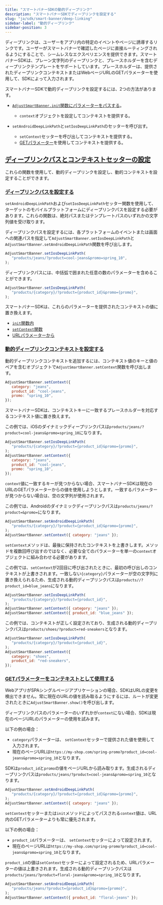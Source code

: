 ```yaml
---
title: "スマートバナーSDKの動的ディープリンク"
description: "スマートバナーSDKでディープリンクを設定する"
slug: "ja/sdk/smart-banner/deep-linking"
sidebar-label: "動的ディープリンク"
sidebar-position: 3
---
```


ディープリンクは、ユーザーをアプリ内の特定のイベントやページに誘導するリンクです。ユーザーがスマートバナーで確認したページに直接ルーティングされるようにすることで、シームレスなエクスペリエンスを提供できます。スマートバナーSDKは、プレーン文字列のディープリンクと、プレースホルダーを含むディープリンクテンプレートをサポートしています。プレースホルダーは、提供されたディープリンクコンテキストまたはWebページURLのGETパラメーターを使用して、SDKによって入力されます。

スマートバナーSDKで動的ディープリンクを設定するには、2つの方法があります。

-  [`AdjustSmartBanner.init`関数にパラメーターをパスする](/ja/sdk/smart-banner/init-options#configure-deep-links)。

   -  `context`オブジェクトを設定してコンテキストを提供する。

-  `setAndroidDeepLinkPath`と`setIosDeepLinkPath`のセッターを呼び出す。
   -  `setContext`セッターを呼び出してコンテキストを提供する。
   -  [GETパラメーター](#deeplink-context-urlparams)を使用してコンテキストを提供する。

## [ディープリンクパスとコンテキストセッターの設定](configure-your-deep-link-path-and-context-setters)

これらの関数を使用して、動的ディープリンクを設定し、動的コンテキストを設定することができます。

### [ディープリンクパスを設定する](set-your-deep-link-path)

`setAndroidDeepLinkPath`および`setIosDeepLinkPath`セッター関数を使用して、ターゲットのモバイルプラットフォームにディープリンクパスを設定する必要があります。これらの関数は、絶対パスまたはテンプレートパスのいずれかの文字列値を受け取ります。

ディープリンクパスを設定するには、各プラットフォームのイベントまたは画面への関連パスを指定して`AdjustSmartBanner.setIosDeepLinkPath`と`AdjustSmartBanner.setAndroidDeepLinkPath`関数を呼び出します。

```js
AdjustSmartBanner.setIosDeepLinkPath(
   "products/jeans/?product=cool-jeans&promo=spring_10",
);
```

ディープリンクパスには、中括弧で囲まれた任意の数のパラメーターを含めることができます。

```js
AdjustSmartBanner.setIosDeepLinkPath(
   "products/{category}/?product={product_id}&promo={promo}",
);
```

スマートバナーSDKは、これらのパラメーターを提供されたコンテキストの値に置き換えます。

-  [`init`関数内](/ja/sdk/smart-banner/init-options#configure-deep-links)
-  [`setContext`関数](#set-deep-link-context)
-  [URLパラメーターから](#use-get-parameters-as-context)

### [動的ディープリンクコンテキストを設定する](set-dynamic-deep-link-context-1)

動的ディープリンクコンテキストを追加するには、コンテキスト値のキーと値のペアを含むオブジェクトで`AdjustSmartBanner.setContext`関数を呼び出します。

```js
AdjustSmartBanner.setContext({
   category: "jeans",
   product_id: "cool-jeans",
   promo: "spring_10",
});
```

スマートバナーSDKは、コンテキストキーに一致するプレースホルダーを対応するコンテキスト値に置き換えます。

この例では、iOSのダイナミックディープリンクパスは`products/jeans/?product=cool-jeans&promo=spring_10`になります。

```js
AdjustSmartBanner.setIosDeepLinkPath(
   "products/{category}/?product={product_id}&promo={promo}",
);
AdjustSmartBanner.setContext({
   category: "jeans",
   product_id: "cool-jeans",
   promo: "spring_10",
});
```

<Callout type="important">

`context`値に一致するキーが見つからない場合、スマートバナーSDKは現在のURLのGETパラメーターからの値を使用しようとします。一致するパラメーターが見つからない場合は、空の文字列が使用されます。

</Callout>

この例では、Androidのダイナミックディープリンクパスは`products/jeans/?product=&promo=`になります。

```js
AdjustSmartBanner.setAndroidDeepLinkPath(
   "products/{category}/?product={product_id}&promo={promo}",
);
AdjustSmartBanner.setContext({ category: "jeans" });
```

<Callout type="important">

`setContext`メソッドは、最後に保持されたコンテキストを上書きします。メソッドを複数回呼び出すのではなく、必要な全てのパラメーターを単一の`context`オブジェクトに組み合わせる必要があります。

</Callout>

この例では、`setContext`が2回目に呼び出されたときに、最初の呼び出しのコンテキストが上書きされます。一致しない`{category}`パラメーターが空の文字列に置き換えられるため、生成される動的ディープリンクパスは`products//?product_id=blue_jeans`になります。

```js
AdjustSmartBanner.setIosDeepLinkPath(
   "products/{category}/?product={product_id}",
);
AdjustSmartBanner.setContext({ category: "jeans" });
AdjustSmartBanner.setContext({ product_id: "blue_jeans" });
```

この例では、コンテキストが正しく設定されており、生成される動的ディープリンクパスは`products/shoes/?product=red-sneakers`となります。

```js
AdjustSmartBanner.setIosDeepLinkPath(
   "products/{category}/?product={product_id}",
);
AdjustSmartBanner.setContext({
   category: "shoes",
   product_id: "red-sneakers",
});
```

### [GETパラメーターをコンテキストとして使用する](use-get-parameters-as-context-1)

<Callout type="important">

WebアプリがSPAシングルページアプリケーションの場合、SDKはURLの変更を検出できません。常に現在のURLの値を読み取るようにするには、ルートが変更されたときに`AdjustSmartBanner.show()`を呼び出します。

</Callout>

ディープリンクパスのパラメーターのいずれかが`context`にない場合、SDKは現在のページURLのパラメーターの使用を試みます。

以下の例の場合：

-  `category`パラメーターは、 `setContext`セッターで提供された値を使用して入力されます。
-  現在のページURLは`https://my-shop.com/spring-promo?product_id=cool-jeans&promo=spring_10`となります。

SDKは`product_id`と`promo`の値をページURLから読み取ります。生成されるディープリンクパスは`products/jeans/?product=cool-jeans&promo=spring_10`となります。

```js
AdjustSmartBanner.setAndroidDeepLinkPath(
   "products/{category}/?product={product_id}&promo={promo}",
);
AdjustSmartBanner.setContext({ category: "jeans" });
```

<Callout type="important">

`setContext`セッターまたは`init`メソッドによってパスされる`context`値は、URL内のGETパラメーターよりも常に優先されます。

</Callout>

以下の例の場合：

-  `product_id`パラメーターは、 `setContext`セッターによって設定されます。
-  現在のページURLは`https://my-shop.com/spring-promo?product_id=cool-jeans&promo=spring_10`となります。

`product_id`の値は`setContext`セッターによって設定されるため、URLパラメーターの値は上書きされます。生成される動的ディープリンクパスは`products/jeans/?product=floral-jeans&promo=spring_10`となります。

```js
AdjustSmartBanner.setAndroidDeepLinkPath(
   "products/jeans/?product={product_id}&promo={promo}",
);
AdjustSmartBanner.setContext({ product_id: "floral-jeans" });
```

